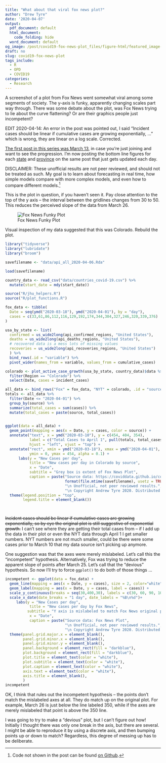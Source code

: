```yaml
---
title: "What about that viral fox news plot?"
author: "Drew Tyre"
date: '2020-04-07'
output:
  pdf_document: default
  html_document:
    code_folding: hide
  word_document: default
og_image: /post/covid19-fox-news-plot_files/figure-html/featured_image-1.png
draft: no
slug: covid19-fox-news-plot
tags_include:
  - R
  - OPD
  - COVID19
categories: 
  - Research
---
```


A screenshot of a plot from Fox News went somewhat viral among some segments of society. The
y-axis is funky, apparently changing scales part way through. There was some debate about the 
plot, was Fox News trying to lie about the curve flattening? Or are their graphics people just
incompetent?

EDIT 2020-04-14: An error in the post was pointed out, I said 
"Incident cases should be linear if cumulative cases are growing
exponentially, ..." which is wrong, they are linear on a log scale. Corrected.

[The first post in this series was March 13](/post/covid-19_and_r/), in case you're just joining and
want to see the progression. I'm now posting the bottom line figures for each [state](/post/covid19-bottom-line-usa/) and [province](/post/covid19-bottom-line-canada/) on
the same post that just gets updated each day.

DISCLAIMER: These unofficial results are not peer reviewed, and should not be
treated as such. My goal is to learn about forecasting in real time, 
how simple models compare with more complex models, and even how to compare
different models.[^1] 

This is the plot in question, if you haven't seen it. Pay close attention to the top
of the y axis -- the interval between the gridlines changes from 30 to 50. This reduces
the perceived slope of the data from March 26.

![Fox News Funky Plot](/post/covid19-fox-news-plot_files/fox-news-funky-plot.png)

Visual inspection of my data suggested that this was Colorado. Rebuild the plot.


```r
library("tidyverse")
library("lubridate")
library("broom")

savefilename <- "data/api_all_2020-04-06.Rda"

load(savefilename)

country_data <- read_csv("data/countries_covid-19.csv") %>% 
  mutate(start_date = mdy(start_date)) 

source("R/jhu_helpers.R")
source("R/plot_functions.R")

fox_data <- tibble(
  Date = seq(ymd("2020-03-18"), ymd("2020-04-01"), by = "day"),
  cases = c(33,61,86,112,116,129,192,174,344,304,327,246,320,339,376)
)

usa_by_state <- list(
  confirmed = us_wide2long(api_confirmed_regions, "United States"),
  deaths = us_wide2long(api_deaths_regions, "United States"),
  # recovered data is a mess lots of missing values
  recoveries = us_wide2long(api_recoveries_regions, "United States")
  ) %>% 
  bind_rows(.id = "variable") %>% 
  pivot_wider(names_from = variable, values_from = cumulative_cases) 

colorado <- plot_active_case_growth(usa_by_state, country_data)$data %>% 
  filter(Region == "Colorado") %>% 
  select(Date, cases = incident_cases)

all_data <- bind_rows("Fox" = fox_data, "NYT" = colorado, .id = "source")
totals <- all_data %>% 
  filter(Date <= "2020-04-01") %>% 
  group_by(source) %>% 
  summarize(total_cases = sum(cases)) %>% 
  mutate(total_cases = paste(source, total_cases))
  

ggplot(data = all_data) +
  geom_point(mapping = aes(x = Date, y = cases, color = source)) +
  annotate("text", x = ymd("2020-03-10"), y = c(454, 404, 354), 
           label = c("Total Cases to April 1", pull(totals, total_cases)),
           hjust = "left", vjust = "top") +
  annotate("rect", xmin = ymd("2020-03-18"), xmax = ymd("2020-04-01"),
           ymin = 0, ymax = 454, alpha = 0.1) +
      labs(y = "New Cases per day", 
           title = "New cases per day in Colorado by source",
           x = "Date",
           subtitle = "Grey box is extent of Fox News Plot",
           caption = paste("Source data: https://coviddata.github.io/coviddata/ downloaded ",
                           format(file.mtime(savefilename), usetz = TRUE),
                           "\n Unofficial, not peer reviewed results.",
                           "\n Copyright Andrew Tyre 2020. Distributed with MIT License.")) +
  theme(legend.position = "top",
        legend.title = element_blank())

  
```

~~Incident cases should be linear if cumulative cases are growing
exponentially, so by eye the original plot is still suggestive of
exponential growth.~~ I can't see where they are getting their
total cases from -- if I add up the data in their plot or even the NYT 
data through April 1 I get smaller numbers. NYT numbers are not much 
smaller, could be there were some cases prior to March 10 that my 
data source isn't picking up anymore. 

One suggestion was that the axes were merely mislabeled. Let's call 
this the "incompetent" hypothesis. Alternatively, Fox was trying
to reduce the apparent slope of points after March 25. Let's call that
the "devious" hypothesis. So now I'll try to force `ggplot()` to do both 
of those things ... 

```r
incompetent <- ggplot(data = fox_data) +
  geom_line(mapping = aes(x = Date, y = cases), size = 2, color="white") +
  geom_label(mapping = aes(x = Date, y = cases, label = cases)) +
  scale_y_continuous(breaks = seq(30,400,30), labels = c(30, 60, 90, 100, 130, 160, 190, 240, 250, 300, 350, 400, 450))+
  scale_x_date(date_breaks = "1 day", date_labels = "%B\n%d")+
     labs(y = "New Cases per day", 
           title = "New cases per day by Fox News",
          subtitle = "Y axis is mislabeled to match Fox News original plot",
           x = "Date",
           caption = paste("Source data: Fox News Plot",
                           "\n Unofficial, not peer reviewed results.",
                           "\n Copyright Andrew Tyre 2020. Distributed with MIT License.")) +
  theme(panel.grid.major.x = element_blank(),
        panel.grid.minor.x = element_blank(),
        panel.grid.minor.y = element_blank(),
        panel.background = element_rect(fill = "darkblue"),
        plot.background = element_rect(fill = "darkblue"),
        plot.title = element_text(color = "white"),
        plot.subtitle = element_text(color = "white"),
        plot.caption = element_text(color = "white"),
        axis.text = element_text(color = "white"),
        axis.title = element_blank(),
        )
incompetent
```

OK, I think that rules out the incompetent hypothesis -- the points don't match the mislabeled 
axes at all. They do match up on the original plot. For example, March 26 is just below the line labeled 
350, while if the axes are merely mislabeled that point is above the 350 line.

I was going to try to make a "devious" plot, but I can't figure out how! Initially I thought there
was only one break in the axis, but there are several. I might be able to reproduce it by using a 
discrete axis, and then bumping points up or down to match? Regardless, this degree of 
messing up has to be deliberate. 



[^1]: Code not shown in the post can be found [on Github](https://raw.githubusercontent.com/rbind/cheap_shots/master/content/post/covid19-fox-news-plot
.Rmd).


